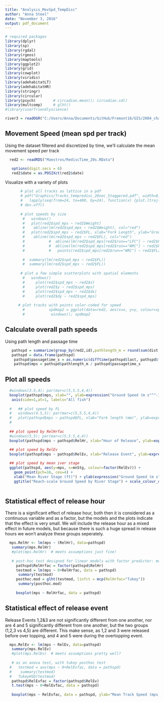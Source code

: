 ```yaml
---
title: "Analysis_MovSpd_TempDisc"
author: "Anna Steel"
date: "November 3, 2016"
output: pdf_document
---
```


```r
# required packages
library(dplyr)
library(sp)
library(rgdal)
library(rgeos)
library(maptools)
library(ggplot2)
library(grid) 
library(cowplot)
library(viridis)
library(adehabitatLT)
library(adehabitatHR)
library(stringr)
library(circular)
library(psych)        # circadian.mean(); circadian.sd()
library(multcomp)     # glht()
#library(userfriendlyscience)

river3 = readOGR("C:/Users/Anna/Documents/GitHub/Fremont16/GIS/2004_channel","2004_channel_freTightclip")

```

## Movement Speed (mean spd per track)
Using the dataset filtered and discretized by time, we'll calculate the mean movement speed per track
```r
  red2 <- readRDS("Maestros/RediscTime_20s.RData")  

   options(digit.secs = 6)
   red2$date = as.POSIXct(red2$date)     
```

Visualize with a variety of plots
```r

       # plot all tracks as lattice in a pdf
       # pdf("Graphics/Tracks_tempredisc_20sec_Staggered.pdf", width=8, height=10.5)
       #   lapply(seq(from=24, to=480, by=24), function(x) {plot.ltraj(dl(red2)[(x-23):x])})
       # dev.off()
              
       # plot speeds by size
        #   windows()
        #   plot(red2$spd_mps ~ red2$Weight)
        #    abline(lm(red2$spd_mps ~ red2$Weight), col="red")
        #   plot(red2$spd_mps ~ red2$FL, xlab="Fork Length", ylab="Ground Speed (mps)", main="Both runs combined")
        #    abline(lm(red2$spd_mps ~ red2$FL), col="red")
        #           #  abline(lm(red2$spd_mps[red2$run=="LFC"] ~ red2$FL[red2$run=="LFC"]), col="green3") 
        #           #  abline(lm(red2$spd_mps[red2$run=="WRC"] ~ red2$FL[red2$run=="WRC"]), col="cyan2")
        #           #   points(red2$spd_mps[red2$run=="WRC"] ~ red2$FL[red2$run=="WRC"], col="cyan4")
    
        #  summary(lm(red2$spd_mps ~ red2$FL))
        #  summary(lm(red2$spd_mps ~ red2$FL))
    
       # plot a few simple scatterplots with spatial elements
        #   windows()
        #     plot(red2$spd_mps ~ red2$x) 
        #     plot(red2$y ~ red2$spd_mps)
        #     plot(red2$spd_mps ~ red2$dx)
        #     plot(red2$dy ~ red2$spd_mps)
            
      # plot tracks with points color-coded for speed 
        #           spdmap2 = ggplot(data=red2, aes(x=x, y=y, colour=spd_mps)) + geom_point() + scale_colour_gradientn(colours=rainbow(7)) 
        #            windows(); spdmap2

```


## Calculate overall path speeds
Using path length and passage time
```r
   pathspd = summarize(group_by(red2,id),pathlength_m = round(sum(dist, na.rm=T),1), first=min(date), last= max(date), RelHr = unique(RelHr), RelEv=unique(RelEv), mnStg = mean(stage_ft)) #FL = unique(FL), weight = unique(Weight), 
   pathspd = data.frame(pathspd)
    pathspd$passagetime_s = as.numeric(difftime(pathspd$last, pathspd$first, units="sec"))
    pathspd$mps = pathspd$pathlength_m / pathspd$passagetime_s
```

## Plot all speeds
```r
  #windows(3.5,4); par(mar=c(5,5.5,4,4))
  boxplot(pathspd$mps, xlab="", ylab=expression("Ground Speed (m s"^"-1)"))
   axis(side=1,at=1, labels="All fish")
  
  #   ## plot speed by FL
  #   windows(4.5,5); par(mar=c(5,5.5,4,4))
  #   plot(pathspd$mps ~ pathspd$FL, xlab="Fork length (mm)", ylab=expression("Ground Speed (m s"^"-1)"), main="Reach-scale Ground Speed by Size")
  #   
   
  ## plot speed by RelHrfac
  #windows(5,5); par(mar=c(5,5.5,4,4))
  boxplot(pathspd$mps ~ pathspd$RelHr, xlab="Hour of Release", ylab=expression("Ground Speed (m s"^"-1)"), main="Reach-scale Ground Speed by Release Time")
   
  ## plot speed by RelEv
  boxplot(pathspd$mps ~ pathspd$RelEv, xlab="Release Event", ylab=expression("Ground Speed (m s"^"-1)"), main="Reach-scale Ground Speed by Release Event")

  ## plot speed by mean iver stage
  ggplot(pathspd, aes(y=mps, x=mnStg, colour=factor(RelEv))) + 
    geom_point(pch=16, cex=4) +
    xlab("Mean River Stage (ft)") + ylab(expression("Ground Speed (m s"^"-1)")) + 
    ggtitle("Reach-scale Ground Speed by River Stage") + scale_colour_discrete(name="Release\nEvent")
  
```

## Statistical effect of release hour
There is a significant effect of release hour, both then it is considered as a continuous variable and as a factor, but the models and the plots indicate that the effect is very small. We will include the release hour as a mixed effect in future models, but because there is such a huge spread in release hours we won't analyze these groups seperately. 
```r
  mps.RelHr <- lm(mps ~ (RelHr), data=pathspd)  
   summary(mps.RelHr) 
   #plot(mps.RelHr)  # meets assumptions just fine! 
   
   # post-hoc test designed for linear models with factor predictor: multcomp::glht() was recommended
     pathspd$RelHrfac = factor(pathspd$RelHr)
     testmod = lm(mps ~ 0+RelHrfac, data = pathspd)
      summary(testmod)
     posthoc.mod = glht(testmod, linfct = mcp(RelHrfac="Tukey"))
      summary(posthoc.mod)
 
     boxplot(mps ~ RelHrfac, data = pathspd)
```   


## Statistical effect of release event
Release Events 1,2&3 are not significantly different from one another, nor are 4 and 5 significantly different from one another, but the two groups (1,2,3 vs 4,5) are different. This make sense, as 1,2 and 3 were released before over topping, and 4 and 5 were during the overtopping event. 

```r
  mps.RelEv <- lm(mps ~ RelEv, data=pathspd)  
   summary(mps.RelEv) 
   #plot(mps.RelEv)  # meets assumptions pretty well? 
   
   # as an anova test, with tukey posthoc test
  #   testmod = aov(mps ~ 0+RelEvfac, data = pathspd)
  #    summary(testmod)
  #   TukeyHSD(testmod)
   pathspd$RelEvfac = factor(pathspd$RelEv)
   t.test(mps ~ 0+RelEvfac, data = pathspd)
   
   boxplot(mps ~ RelEvfac, data = pathspd, ylab="Mean Track Speed (mps)", xlab="ReleaseEvent")
```      


